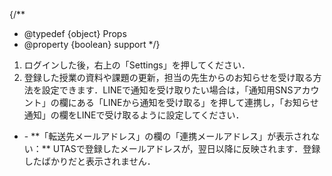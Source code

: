 
{/**
  * @typedef {object} Props
  * @property {boolean} support
  */}

1. ログインした後，右上の「Settings」を押してください．
1. 登録した授業の資料や課題の更新，担当の先生からのお知らせを受け取る方法を設定できます．LINEで通知を受け取りたい場合は，「通知用SNSアカウント」の欄にある「LINEから通知を受け取る」を押して連携し，「お知らせ通知」の欄をLINEで受け取るように設定してください．

- <Help lang="ja" support={props.support}>
    - **「転送先メールアドレス」の欄の「連携メールアドレス」が表示されない：** UTASで登録したメールアドレスが，翌日以降に反映されます．登録したばかりだと表示されません．
  </Help>

